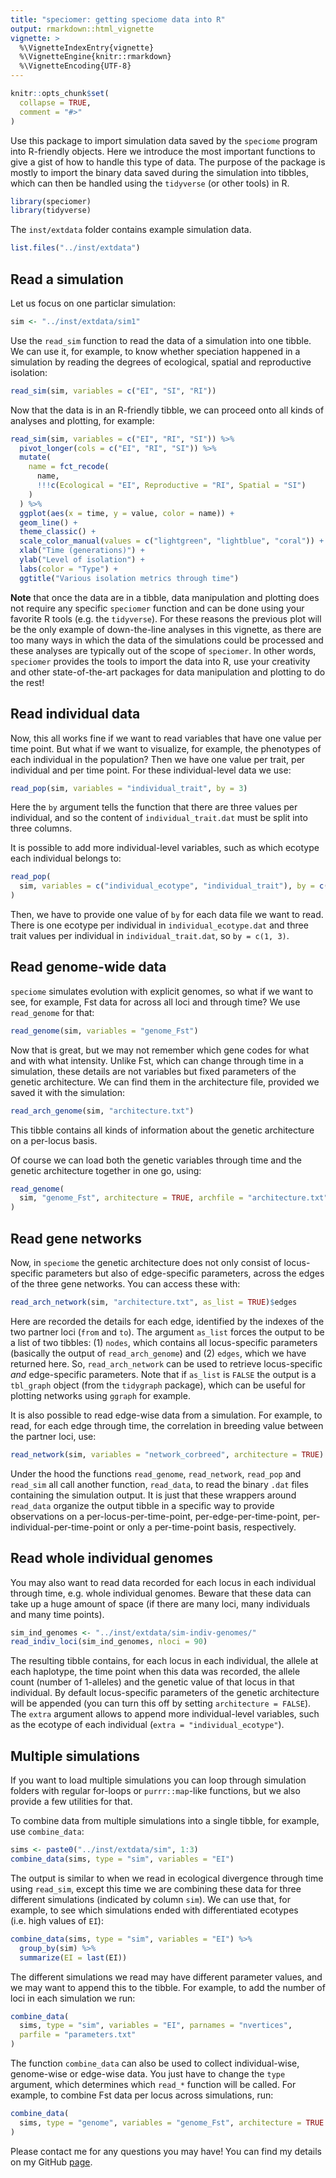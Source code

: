 ```yaml
---
title: "speciomer: getting speciome data into R"
output: rmarkdown::html_vignette
vignette: >
  %\VignetteIndexEntry{vignette}
  %\VignetteEngine{knitr::rmarkdown}
  %\VignetteEncoding{UTF-8}
---
```


```r
knitr::opts_chunk$set(
  collapse = TRUE,
  comment = "#>"
)
```

Use this package to import simulation data saved by the `speciome` program into R-friendly objects. Here we introduce the most important functions to give a gist of how to handle this type of data. The purpose of the package is mostly to import the binary data saved during the simulation into tibbles, which can then be handled using the `tidyverse` (or other tools) in R.

```r
library(speciomer)
library(tidyverse)
```

The `inst/extdata` folder contains example simulation data.

```r
list.files("../inst/extdata")
```

## Read a simulation

Let us focus on one particlar simulation:

```r
sim <- "../inst/extdata/sim1"
```

Use the `read_sim` function to read the data of a simulation into one tibble. We can use it, for example, to know whether speciation happened in a simulation by reading the degrees of ecological, spatial and reproductive isolation:

```r
read_sim(sim, variables = c("EI", "SI", "RI"))
```
Now that the data is in an R-friendly tibble, we can proceed onto all kinds of analyses and plotting, for example:

```r
read_sim(sim, variables = c("EI", "RI", "SI")) %>%
  pivot_longer(cols = c("EI", "RI", "SI")) %>%
  mutate(
    name = fct_recode(
      name,
      !!!c(Ecological = "EI", Reproductive = "RI", Spatial = "SI")
    )
  ) %>%
  ggplot(aes(x = time, y = value, color = name)) +
  geom_line() +
  theme_classic() +
  scale_color_manual(values = c("lightgreen", "lightblue", "coral")) +
  xlab("Time (generations)") +
  ylab("Level of isolation") +
  labs(color = "Type") +
  ggtitle("Various isolation metrics through time")
```

**Note** that once the data are in a tibble, data manipulation and plotting does not require any specific `speciomer` function and can be done using your favorite R tools (e.g. the `tidyverse`). For these reasons the previous plot will be the only example of down-the-line analyses in this vignette, as there are too many ways in which the data of the simulations could be processed and these analyses are typically out of the scope of `speciomer`. In other words, `speciomer` provides the tools to import the data into R, use your creativity and other state-of-the-art packages for data manipulation and plotting to do the rest!

## Read individual data

Now, this all works fine if we want to read variables that have one value per time point. But what if we want to visualize, for example, the phenotypes of each individual in the population? Then we have one value per trait, per individual and per time point. For these individual-level data we use:

```r
read_pop(sim, variables = "individual_trait", by = 3)
```

Here the `by` argument tells the function that there are three values per individual, and so the content of `individual_trait.dat` must be split into three columns.

It is possible to add more individual-level variables, such as which ecotype each individual belongs to:

```r
read_pop(
  sim, variables = c("individual_ecotype", "individual_trait"), by = c(1, 3)
)
```

Then, we have to provide one value of `by` for each data file we want to read. There is one ecotype per individual in `individual_ecotype.dat` and three trait values per individual in `individual_trait.dat`, so `by = c(1, 3)`.

## Read genome-wide data

`speciome` simulates evolution with explicit genomes, so what if we want to see, for example, Fst data for across all loci and through time? We use `read_genome` for that:

```r
read_genome(sim, variables = "genome_Fst")
```

Now that is great, but we may not remember which gene codes for what and with what intensity. Unlike Fst, which can change through time in a simulation, these details are not variables but fixed parameters of the genetic architecture. We can find them in the architecture file, provided we saved it with the simulation:

```r
read_arch_genome(sim, "architecture.txt")
```

This tibble contains all kinds of information about the genetic architecture on a per-locus basis.

Of course we can load both the genetic variables through time and the genetic architecture together in one go, using:

```r
read_genome(
  sim, "genome_Fst", architecture = TRUE, archfile = "architecture.txt"
)
```

## Read gene networks

Now, in `speciome` the genetic architecture does not only consist of locus-specific parameters but also of edge-specific parameters, across the edges of the three gene networks. You can access these with:

```r
read_arch_network(sim, "architecture.txt", as_list = TRUE)$edges
```

Here are recorded the details for each edge, identified by the indexes of the two partner loci (`from` and `to`). The argument `as_list` forces the output to be a list of two tibbles: (1) `nodes`, which contains all locus-specific parameters (basically the output of `read_arch_genome`) and (2) `edges`, which we have returned here. So, `read_arch_network` can be used to retrieve locus-specific *and* edge-specific parameters. Note that if `as_list` is `FALSE` the output is a `tbl_graph` object (from the `tidygraph` package), which can be useful for plotting networks using `ggraph` for example.

It is also possible to read edge-wise data from a simulation. For example, to read, for each edge through time, the correlation in breeding value between the partner loci, use:

```r
read_network(sim, variables = "network_corbreed", architecture = TRUE)
```

Under the hood the functions `read_genome`, `read_network`, `read_pop` and `read_sim` all call another function, `read_data`, to read the binary `.dat` files containing the simulation output. It is just that these wrappers around `read_data` organize the output tibble in a specific way to provide observations on a per-locus-per-time-point, per-edge-per-time-point, per-individual-per-time-point or only a per-time-point basis, respectively.

## Read whole individual genomes

You may also want to read data recorded for each locus in each individual through time, e.g. whole individual genomes. Beware that these data can take up a huge amount of space (if there are many loci, many individuals and many time points).

```r
sim_ind_genomes <- "../inst/extdata/sim-indiv-genomes/"
read_indiv_loci(sim_ind_genomes, nloci = 90)
```

The resulting tibble contains, for each locus in each individual, the allele at each haplotype, the time point when this data was recorded, the allele count (number of 1-alleles) and the genetic value of that locus in that individual. By default locus-specific parameters of the genetic architecture will be appended (you can turn this off by setting `architecture = FALSE`). The `extra` argument allows to append more individual-level variables, such as the ecotype of each individual (`extra = "individual_ecotype"`).

## Multiple simulations

If you want to load multiple simulations you can loop through simulation folders with regular for-loops or `purrr::map`-like functions, but we also provide a few utilities for that.

To combine data from multiple simulations into a single tibble, for example, use `combine_data`:

```r
sims <- paste0("../inst/extdata/sim", 1:3)
combine_data(sims, type = "sim", variables = "EI")
```
The output is similar to when we read in ecological divergence through time using `read_sim`, except this time we are combining these data for three different simulations (indicated by column `sim`). We can use that, for example, to see which simulations ended with differentiated ecotypes (i.e. high values of `EI`):

```r
combine_data(sims, type = "sim", variables = "EI") %>%
  group_by(sim) %>%
  summarize(EI = last(EI))
```
The different simulations we read may have different parameter values, and we may want to append this to the tibble. For example, to add the number of loci in each simulation we run:

```r
combine_data(
  sims, type = "sim", variables = "EI", parnames = "nvertices", 
  parfile = "parameters.txt"
)
```
The function `combine_data` can also be used to collect individual-wise, genome-wise or edge-wise data. You just have to change the `type` argument, which determines which `read_*` function will be called. For example, to combine Fst data per locus across simulations, run:

```r
combine_data(
  sims, type = "genome", variables = "genome_Fst", architecture = TRUE
)
```
Please contact me for any questions you may have! You can find my details on my GitHub [page](https://github.com/rscherrer/).

